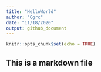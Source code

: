 ```yaml
---
title: "HelloWorld"
author: "Cgrc"
date: "11/18/2020"
output: github_document
---
```


```r
knitr::opts_chunk$set(echo = TRUE)
```

## This is a markdown file





